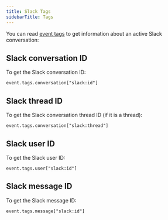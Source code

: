 ```yaml
---
title: Slack Tags
sidebarTitle: Tags
---
```


You can read [event tags](/learn/guides/advanced/event-properties#param-tags) to get information about an active Slack conversation:

## Slack conversation ID

To get the Slack conversation ID:

`event.tags.conversation["slack:id"]`

## Slack thread ID

To get the Slack conversation thread ID (if it is a thread):

`event.tags.conversation["slack:thread"]`

## Slack user ID

To get the Slack user ID:

`event.tags.user["slack:id"]`

## Slack message ID

To get the Slack message ID:

`event.tags.message["slack:id"]`
